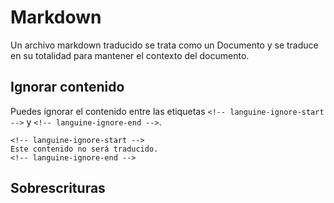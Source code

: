 # Markdown

Un archivo markdown traducido se trata como un Documento y se traduce en su totalidad para mantener el contexto del documento.

## Ignorar contenido

Puedes ignorar el contenido entre las etiquetas `<!-- languine-ignore-start -->` y `<!-- languine-ignore-end -->`.

```mdx
<!-- languine-ignore-start -->
Este contenido no será traducido.
<!-- languine-ignore-end -->
``` 

## Sobrescrituras
